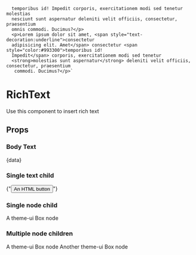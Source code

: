 
      temporibus id! Impedit corporis, exercitationem modi sed tenetur molestias
      nesciunt sunt aspernatur deleniti velit officiis, consectetur, praesentium
      omnis commodi. Ducimus?</p>
      <p>Lorem ipsum dolor sit amet, <span style="text-decoration:underline">consectetur 
      adipisicing elit. Amet</span> consectetur <span style="color:#993300">temporibus id!
      Impedit</span> corporis, exercitationem modi sed tenetur
      <strong>molestias sunt aspernatur</strong> deleniti velit officiis, consectetur, praesentium
       commodi. Ducimus?</p>`

<Meta title='components/RichText' component={RichText} />

# RichText

Use this component to insert rich text

## Props

<Props of={RichText} />

### Body Text

<Preview>
  <Story name='Default'>
    <RichText sx={{ fontSize: "1rem" }}>{data}</RichText>
  </Story>
</Preview>

### Single text child

<Preview>
  <Story name='Single text child'>
    <RichText>{"<button>An HTML button</button>"}</RichText>
  </Story>
</Preview>

### Single node child

<Preview>
  <Story name='Single node child'>
    <RichText>
      <Box>A theme-ui Box node</Box>
    </RichText>
  </Story>
</Preview>

### Multiple node children

<Preview>
  <Story name='Multiple node children'>
    <RichText>
      <Box>A theme-ui Box node</Box>
      <Box>Another theme-ui Box node</Box>
    </RichText>
  </Story>
</Preview>
